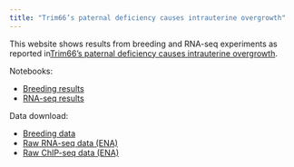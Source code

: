 ```yaml
---
title: "Trim66’s paternal deficiency causes intrauterine overgrowth"
---
```


This website shows results from breeding and RNA-seq experiments as reported in[Trim66’s paternal deficiency causes intrauterine overgrowth](https://www.biorxiv.org/content/10.1101/2024.02.12.579976v1).

Notebooks:

- [Breeding results](LSA-vignette.Rmd)
- [RNA-seq results](test.qmd)

Data download:

- [Breeding data](Mielnicka%20et%20al.%202024%20source%20data.xlsx)
- [Raw RNA-seq data (ENA)](https://www.ebi.ac.uk/biostudies/arrayexpress/studies/E-MTAB-12471?key=74ddb13a-6ab7-4d1f-8621-ce7ad93b9f12)
- [Raw ChIP-seq data (ENA)](https://www.ebi.ac.uk/biostudies/arrayexpress/studies/E-MTAB-13088?key=d6600bbc-8e32-49bf-bde0-a3569806de08)